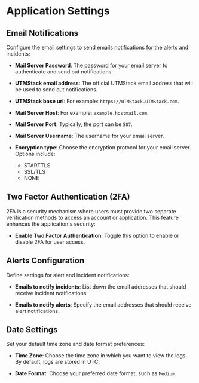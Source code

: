 # Application Settings


## Email Notifications

Configure the email settings to send emails notifications for the alerts and incidents:

- **Mail Server Password**: The password for your email server to authenticate and send out notifications.

- **UTMStack email address**: The official UTMStack email address that will be used to send out notifications.

- **UTMStack base url**: For example: `https://UTMStack.UTMStack.com`.

- **Mail Server Host**: For example: `example.hostmail.com`.

- **Mail Server Port**: Typically, the port can be `587`.

- **Mail Server Username**: The username for your email server.

- **Encryption type**: Choose the encryption protocol for your email server. Options include:
  - STARTTLS
  - SSL/TLS
  - NONE 



## Two Factor Authentication (2FA)

2FA is a security mechanism where users must provide two separate verification methods to access an account or application. This feature enhances the application's security:

- **Enable Two Factor Authentication**: Toggle this option to enable or disable 2FA for user access.


## Alerts Configuration

Define settings for alert and incident notifications:

- **Emails to notify incidents**: List down the email addresses that should receive incident notifications.

- **Emails to notify alerts**: Specify the email addresses that should receive alert notifications.

## Date Settings

Set your default time zone and date format preferences:

- **Time Zone**: Choose the time zone in which you want to view the logs. By default, logs are stored in UTC.

- **Date Format**: Choose your preferred date format, such as `Medium`.
